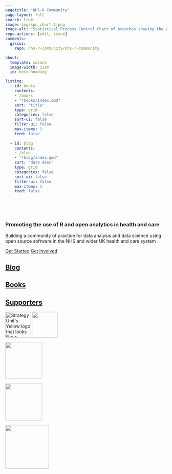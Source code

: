 ```yaml
---
pagetitle: "NHS-R Community"
page-layout: full
search: true
image: img/spc_chart-1.png
image-alt: "Statistical Process Control Chart of breaches showing the colours and logo from the \"Making Data Count\" programme"
repo-actions: [edit, issue]
comments: 
  giscus: 
    repo: nhs-r-community/nhs-r-community

about:
  template: solana
  image-width: 32em
  id: hero-heading

listing:
  - id: books
    contents: 
    - /books
    - "!books/index.qmd"
    sort: "title"
    type: grid
    categories: false
    sort-ui: false
    filter-ui: false
    max-items: 3
    feed: false
    
  - id: blog
    contents: 
    - /blog
    - "!blog/index.qmd"
    sort: "date desc"
    type: grid
    categories: false
    sort-ui: false
    filter-ui: false
    max-items: 3
    feed: false
---
```


<br><br>

::: {#hero-heading}
### Promoting the use of R and open analytics in health and care

Building a community of practice for data analysis and data science using open source software in the NHS and wider UK health and care system

::: hero-buttons
[Get Started](getting-started.qmd){.btn .btn-lg role="button"} [Get Involved](get-involved.qmd){.btn .btn-lg role="button"}
:::
:::

<a href="blog/index.qmd" aria-label="Blog page">

## Blog

</a>

::: {#blog}
:::

<a href="books/index.qmd" aria-label="Books page">

## Books

</a>

::: {#books}
:::

::: footer-text
::: {.footer-container .white-background}
::: footer-block
::: grid
::: {.g-col-12 .g-col-md-2}
<a href="supporters.qmd" aria-label="Information about how to support NHS-R Community">

## Supporters

</a>
:::

::: {.g-col-12 .g-col-md-2}
<a href='https://www.strategyunitwm.nhs.uk/'><img src='https://raw.githubusercontent.com/The-Strategy-Unit/assets/main/logo_yellow.svg' alt="Strategy Unit's Yellow logo that looks like a speech bubble" align="left" height="80" /></a>
:::

::: {.g-col-12 .g-col-md-2}
[![](img/health-foundation-logo.png){fig-alt="Logo for Health Foundation of two circles, the innermost is white and the next colour is red" fig-align="left" width="80"}](https://www.health.org.uk/)
:::

::: {.g-col-12 .g-col-md-2}
[![](img/nhs-england-logo.png){fig-alt="NHS England logo with the white letters of NHS on a blue background and England written underneath" fig-align="left" width="115"}](https://www.england.nhs.uk/)
:::

::: {.g-col-12 .g-col-md-2}
[![](img/jumping-rivers-logo.png){fig-alt="Jumping Rivers logo of 4 rounded lines that go up and down in various ways like a line chart" fig-align="left" width="115"}](https://www.jumpingrivers.com/)
:::

::: {.g-col-12 .g-col-md-2}
[![](img/the-or-society-logo.jpg){fig-alt="The Operational Research Society logo with white letters O and R on a red background" fig-align="left" width="136"}](https://www.theorsociety.com/)
:::
:::
:::
:::
:::
